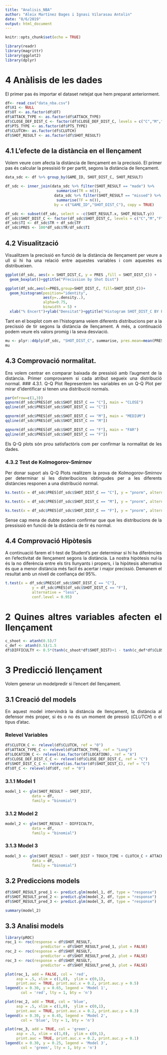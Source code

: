 ```yaml
---
title: "Analisis_NBA"
author: "Aleix Martínez Bages i Ignasi Vilarasau Antolin"
date: "8/6/2019"
output: html_document
---
```


```r
knitr::opts_chunk$set(echo = TRUE)
```
<style>
body {
text-align: justify}
</style>

```r
library(readr)
library(magrittr)
library(ggplot2)
library(dplyr)
```


# 4 Anàlisis de les dades

El primer pas és importar el dataset netejat que hem preparat anteriorment.
```r
df<- read_csv("data_nba.csv")
df$X1 <- NULL
df$OT <- as.factor(df$OT)
df$ATTACK_TYPE <- as.factor(df$ATTACK_TYPE)
df$CLOSE_DEF_DIST_C <- factor(df$CLOSE_DEF_DIST_C, levels = c("C","M","F"))
df$PTS_TYPE <- as.factor(df$PTS_TYPE)
df$CLUTCH<- as.factor(df$CLUTCH)
df$SHOT_RESULT <- as.factor(df$SHOT_RESULT)
```

## 4.1 L'efecte de la distància en el llençament
Volem veure com afecta la distància de llençament en la precissió. El primer pas és calcular la pressisió tir per partit, segons la distància de llençament.
```r
data_sdc <- df %>% group_by(GAME_ID, SHOT_DIST_C, SHOT_RESULT)

df_sdc <- inner_join(data_sdc %>% filter(SHOT_RESULT == "made") %>% 
                       summarise(TR = n()),
                      data_sdc %>% filter(SHOT_RESULT == "missed") %>% 
                       summarise(TF = n()),
                      by = c("GAME_ID","SHOT_DIST_C"), copy = TRUE)

df_sdc <- subset(df_sdc, select = -c(SHOT_RESULT.x, SHOT_RESULT.y))
df_sdc$SHOT_DIST_C <- factor(df_sdc$SHOT_DIST_C, levels = c("C","M","F"))
df_sdc$TI <- df_sdc$TR + df_sdc$TF
df_sdc$PRES <- 100*df_sdc$TR/df_sdc$TI
```

## 4.2 Visualització
Visualitzem la precissió en funció de la distància de llençament per veure a ull si hi ha una relació entre aquestes variables i com aquestes es distribueixen.
```r
ggplot(df_sdc, aes(x = SHOT_DIST_C, y = PRES ,fill = SHOT_DIST_C)) +
  geom_boxplot()+ggtitle("Precission by Shot Dist")

ggplot(df_sdc,aes(x=PRES,group=SHOT_DIST_C, fill=SHOT_DIST_C))+
  geom_histogram(position="identity",
                 aes(y=..density..),
                 alpha=0.75,
                 binwidth = 5) + 
  xlab("% Encert")+ylab("Densitat")+ggtitle("Histogram SHOT_DIST_C BY PRECISION")
```
Tant en el boxplot com en l'histograma veiem diferents distribucions per a la precissió de tir segons la distància de llençament. A més, a continuació podem veure els valors promig i la seva desviació.
```r
mu <- plyr::ddply(df_sdc, "SHOT_DIST_C", summarise, pres.mean=mean(PRES), pres.sd =sd(PRES))
mu
```


## 4.3 Comprovació normalitat.
Ens volem centrar en comparar baixada de pressisió amb l'augment de la distància. Primer comprovarem si cada atribut segueix una distribució normal.
### 4.3.1. Q-Q Plot
Representem les variables en un Q-Q Plot per mirar d'identificar si tenen una distribució normals.
```r
par(mfrow=c(1,3))
qqnorm(df_sdc$PRES[df_sdc$SHOT_DIST_C == "C"], main = "CLOSE")
qqline(df_sdc$PRES[df_sdc$SHOT_DIST_C == "C"])

qqnorm(df_sdc$PRES[df_sdc$SHOT_DIST_C == "M"], main = "MEDIUM")
qqline(df_sdc$PRES[df_sdc$SHOT_DIST_C == "M"])

qqnorm(df_sdc$PRES[df_sdc$SHOT_DIST_C == "F"], main = "FAR")
qqline(df_sdc$PRES[df_sdc$SHOT_DIST_C == "F"])
```

Els Q-Q plots són prou satisfactòris com per confirmar la normalitat de les dades.

### 4.3.2 Test de Kolmogorov-Smirnov
Per donar suport als Q-Q Plots realitzem la prova de Kolmogorov-Smirnov per determinar si les disteribucions obtingudes per a les diferents distàncies responen a una distribució normal.
```r
ks.test(x = df_sdc$PRES[df_sdc$SHOT_DIST_C == "C"], y = "pnorm", alternative = "two.sided")

ks.test(x = df_sdc$PRES[df_sdc$SHOT_DIST_C == "M"], y = "pnorm", alternative = "two.sided")

ks.test(x = df_sdc$PRES[df_sdc$SHOT_DIST_C == "F"], y = "pnorm", alternative = "two.sided")
```
Sense cap mena de dubte podem confirmar que que les distribucions de la pressissió en funció de la distància de tir és normal.

## 4.4 Comprovació Hipòtesis
 A continuació farem el t-test de Student's per determinar si hi ha diferències en l'efectivitat de llençament segons la distància. La nostra hipòtesis nul·la és la no diferència entre els tirs llunyants i propers, i la hipòtesis alternativa és que a menor distància més facil és acertar i major precissió. Demanem el resultat amb un nivell de confiança del 95%.
```r
t.test(x = df_sdc$PRES[df_sdc$SHOT_DIST_C == "C"],
            y = df_sdc$PRES[df_sdc$SHOT_DIST_C == "F"],
            alternative = "less",
            conf.level = 0.95)
```

# 2 Quines altres variables afecten el llençament
```r
c_shoot <- atanh(0.5)/7
c_def <- atanh(0.5)/1.5
df$DIFFICULTY <- 0.5*(tanh(c_shoot*df$SHOT_DIST)+1 - tanh(c_def*df$CLOSE_DEF_DIST))
```


# 3 Predicció llençament
Volem generar un modelpredir si l'encert del llençament.

## 3.1 Creació del models
En aquest model intervindrà la distància de llençament, la distància al defensor més proper, si és o no és un moment de pressió (*CLUTCH*) o el tipus d'atac.

### Relevel Variables
```r
df$CLUTCH_C <- relevel(df$CLUTCH, ref = "0")
df$ATTACK_TYPE_C <- relevel(df$ATTACK_TYPE, ref = "Long")
df$LOCATION_C <- relevel(as.factor(df$LOCATION), ref = "A")
df$CLOSE_DEF_DIST_C_C <- relevel(df$CLOSE_DEF_DIST_C, ref = "C")
df$SHOT_DIST_C_C <- relevel(as.factor(df$SHOT_DIST_C), ref = "C")
df$OT_C <- relevel(df$OT, ref = "0")
```

### 3.1.1 Model 1
```r
model_1 <- glm(SHOT_RESULT ~ SHOT_DIST,
            data = df,
            family = "binomial")
```

### 3.1.2 Model 2
```r
model_2 <- glm(SHOT_RESULT ~ DIFFICULTY,
            data = df,
            family = "binomial")
```

### 3.1.3 Model 3
```r
model_3 <- glm(SHOT_RESULT ~ SHOT_DIST + TOUCH_TIME + CLUTCH_C + ATTACK_TYPE_C + PERIOD ,
            data = df,
            family = "binomial")
```

## 3.2 Prediccions models
```r
df$SHOT_RESULT_pred_1 <- predict.glm(model_1, df, type = "response")
df$SHOT_RESULT_pred_2 <- predict.glm(model_2, df, type = "response")
df$SHOT_RESULT_pred_3 <- predict.glm(model_3, df, type = "response")
```

```r
summary(model_2)
```

## 3.3 Analisi models
```r
library(pROC)
roc_1 <- roc(response = df$SHOT_RESULT, 
                predictor = df$SHOT_RESULT_pred_1, plot = FALSE)
roc_2 <- roc(response = df$SHOT_RESULT, 
                predictor = df$SHOT_RESULT_pred_2, plot = FALSE)
roc_3 <- roc(response = df$SHOT_RESULT, 
                predictor = df$SHOT_RESULT_pred_3, plot = FALSE)

```

```r
plot(roc_1, add = FALSE, col = 'red',
     asp = .5, xlim = c(1,0),  ylim = c(0,1),
     print.auc = TRUE, print.auc.x = 0.2, print.auc.y = 0.5)
legend(x = 0.30, y = 0.65, legend = 'Model 1',
       col = 'red', lty = 1, bty = 'n')

plot(roc_2, add = TRUE, col = 'blue',
     asp = .5, xlim = c(1,0),  ylim = c(0,1),
     print.auc = TRUE, print.auc.x = 0.2, print.auc.y = 0.3)
legend(x = 0.30, y = 0.45, legend = 'Model 2',
       col = 'blue', lty = 1, bty = 'n')

plot(roc_3, add = TRUE, col = 'green',
     asp = .5, xlim = c(1,0),  ylim = c(0,1),
     print.auc = TRUE, print.auc.x = 0.2, print.auc.y = 0.1)
legend(x = 0.30, y = 0.25, legend = 'Model 3',
       col = 'green', lty = 1, bty = 'n')
```


